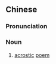 {{also|藏头诗}}
==Chinese==
{{zh-forms|s=藏头诗}}
{{wikipedia|lang=zh}}

===Pronunciation===
{{zh-pron
|m=cángtóushī
|c=cong4 tau4 si1
|cat=n
}}

===Noun===
{{zh-noun}}

# {{lb|zh|literature}} [[acrostic]] [[poem]]